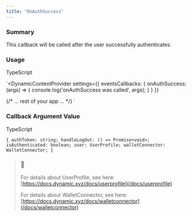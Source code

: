```yaml
---
title: "OnAuthSuccess"
---
```


### Summary

This callback will be called after the user successfully authenticates.

### Usage

TypeScript

`<DynamicContextProvider
  settings={{
    eventsCallbacks: {
      onAuthSuccess: (args) => {
        console.log('onAuthSuccess was called', args);
      }
    }
  }}
>
 {/* ... rest of your app ... */}
</DynamicContextProvider>
`

### Callback Argument Value

TypeScript

`{
  authToken: string;
  handleLogOut: () => Promise<void>;
  isAuthenticated: boolean;
  user: UserProfile;
  walletConnector: WalletConnector;
}
`

> ### 📘
> 
> For details about UserProfile, see here: [https://docs.dynamic.xyz/docs/userprofile](/docs/userprofile)
> 
> For details about WalletConnector, see here: [https://docs.dynamic.xyz/docs/walletconnector](/docs/walletconnector)